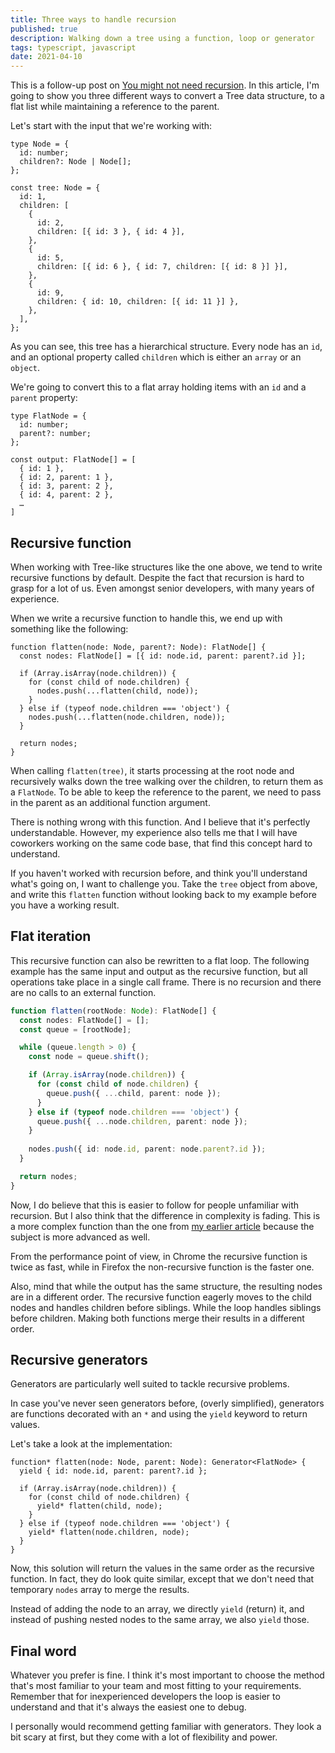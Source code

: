 ```yaml
---
title: Three ways to handle recursion
published: true
description: Walking down a tree using a function, loop or generator
tags: typescript, javascript
date: 2021-04-10
---
```


This is a follow-up post on [You might not need recursion](https://meijer.ws/articles/you-might-not-need-recursion). In this article, I'm going to show you three different ways to convert a Tree data structure, to a flat list while maintaining a reference to the parent.

Let's start with the input that we're working with: 

```tsx
type Node = {
  id: number;
  children?: Node | Node[];
};

const tree: Node = {
  id: 1,
  children: [
    {
      id: 2,
      children: [{ id: 3 }, { id: 4 }],
    },
    {
      id: 5,
      children: [{ id: 6 }, { id: 7, children: [{ id: 8 }] }],
    },
    {
      id: 9,
      children: { id: 10, children: [{ id: 11 }] },
    },
  ],
};
```

As you can see, this tree has a hierarchical structure. Every node has an `id`, and an optional property called `children` which is either an `array` or an `object`. 

We're going to convert this to a flat array holding items with an `id` and a `parent` property:

```tsx
type FlatNode = {
  id: number;
  parent?: number;
};

const output: FlatNode[] = [
  { id: 1 },
  { id: 2, parent: 1 },
  { id: 3, parent: 2 },
  { id: 4, parent: 2 },
  …
]
```

## Recursive function

When working with Tree-like structures like the one above, we tend to write recursive functions by default. Despite the fact that recursion is hard to grasp for a lot of us. Even amongst senior developers, with many years of experience.

When we write a recursive function to handle this, we end up with something like the following:

```tsx
function flatten(node: Node, parent?: Node): FlatNode[] {
  const nodes: FlatNode[] = [{ id: node.id, parent: parent?.id }];

  if (Array.isArray(node.children)) {
    for (const child of node.children) {
      nodes.push(...flatten(child, node));
    }
  } else if (typeof node.children === 'object') {
    nodes.push(...flatten(node.children, node));
  }

  return nodes;
}
```

When calling `flatten(tree)`, it starts processing at the root node and recursively walks down the tree walking over the children, to return them as a `FlatNode`. To be able to keep the reference to the parent, we need to pass in the parent as an additional function argument.

There is nothing wrong with this function. And I believe that it's perfectly understandable. However, my experience also tells me that I will have coworkers working on the same code base, that find this concept hard to understand.

If you haven't worked with recursion before, and think you'll understand what's going on, I want to challenge you. Take the `tree` object from above, and write this `flatten` function without looking back to my example before you have a working result.

## Flat iteration

This recursive function can also be rewritten to a flat loop. The following example has the same input and output as the recursive function, but all operations take place in a single call frame. There is no recursion and there are no calls to an external function.

```ts
function flatten(rootNode: Node): FlatNode[] {
  const nodes: FlatNode[] = [];
  const queue = [rootNode];

  while (queue.length > 0) {
    const node = queue.shift();

    if (Array.isArray(node.children)) {
      for (const child of node.children) {
        queue.push({ ...child, parent: node });
      }
    } else if (typeof node.children === 'object') {
      queue.push({ ...node.children, parent: node });
    }
    
    nodes.push({ id: node.id, parent: node.parent?.id });
  }

  return nodes;
}
```

Now, I do believe that this is easier to follow for people unfamiliar with recursion. But I also think that the difference in complexity is fading. This is a more complex function than the one from [my earlier article](https://meijer.ws/articles/you-might-not-need-recursion#iterative) because the subject is more advanced as well.

From the performance point of view, in Chrome the recursive function is twice as fast, while in Firefox the non-recursive function is the faster one.

Also, mind that while the output has the same structure, the resulting nodes are in a different order. The recursive function eagerly moves to the child nodes and handles children before siblings. While the loop handles siblings before children. Making both functions merge their results in a different order.

## Recursive generators

Generators are particularly well suited to tackle recursive problems.

In case you've never seen generators before, (overly simplified), generators are functions decorated with an `*` and using the `yield` keyword to return values. 

Let's take a look at the implementation:

```tsx
function* flatten(node: Node, parent: Node): Generator<FlatNode> {
  yield { id: node.id, parent: parent?.id };

  if (Array.isArray(node.children)) {
    for (const child of node.children) {
      yield* flatten(child, node);
    }
  } else if (typeof node.children === 'object') {
    yield* flatten(node.children, node);
  }
}
```

Now, this solution will return the values in the same order as the recursive function. In fact, they do look quite similar, except that we don't need that temporary `nodes` array to merge the results.

Instead of adding the node to an array, we directly `yield` (return) it, and instead of pushing nested nodes to the same array, we also `yield` those. 

## Final word

Whatever you prefer is fine. I think it's most important to choose the method that's most familiar to your team and most fitting to your requirements. Remember that for inexperienced developers the loop is easier to understand and that it's always the easiest one to debug.

I personally would recommend getting familiar with generators. They look a bit scary at first, but they come with a lot of flexibility and power.

